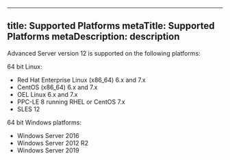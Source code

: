 <div id="supported_platforms">

</div>

---
title: Supported Platforms
metaTitle: Supported Platforms
metaDescription: description
---

Advanced Server version 12 is supported on the following platforms:

64 bit Linux:

  - Red Hat Enterprise Linux (x86_64) 6.x and 7.x
  - CentOS (x86_64) 6.x and 7.x
  - OEL Linux 6.x and 7.x
  - PPC-LE 8 running RHEL or CentOS 7.x
  - SLES 12

64 bit Windows platforms:

  - Windows Server 2016
  - Windows Server 2012 R2
  - Windows Server 2019

